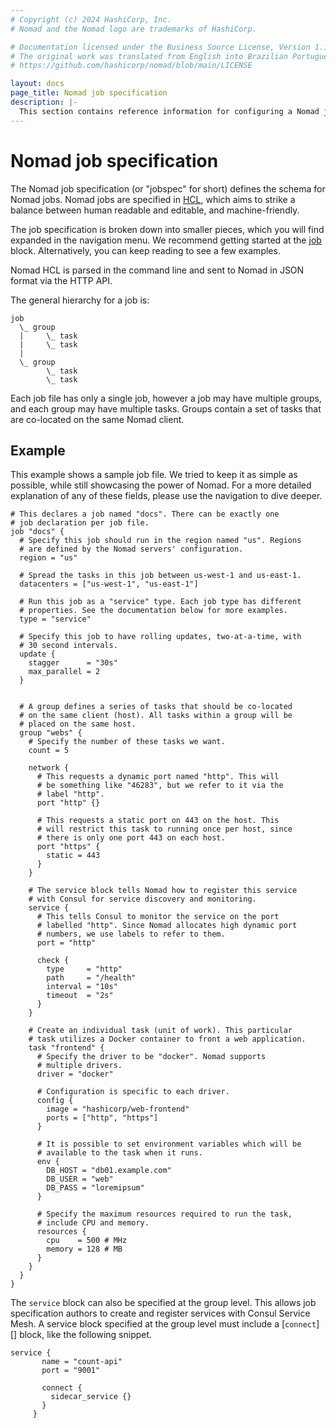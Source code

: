 ```yaml
---
# Copyright (c) 2024 HashiCorp, Inc.
# Nomad and the Nomad logo are trademarks of HashiCorp.

# Documentation licensed under the Business Source License, Version 1.1.
# The original work was translated from English into Brazilian Portuguese.
# https://github.com/hashicorp/nomad/blob/main/LICENSE

layout: docs
page_title: Nomad job specification
description: |-
  This section contains reference information for configuring a Nomad job with HCL. Learn what a job specification is and its format. Review an example job specification.
---
```


# Nomad job specification

The Nomad job specification (or "jobspec" for short) defines the schema for
Nomad jobs. Nomad jobs are specified in [HCL][], which aims to strike a balance
between human readable and editable, and machine-friendly.

The job specification is broken down into smaller pieces, which you will find
expanded in the navigation menu. We recommend getting started at the [job][]
block. Alternatively, you can keep reading to see a few examples.

Nomad HCL is parsed in the command line and sent to Nomad in JSON format via
the HTTP API.

The general hierarchy for a job is:

```text
job
  \_ group
  |     \_ task
  |     \_ task
  |
  \_ group
        \_ task
        \_ task
```

Each job file has only a single job, however a job may have multiple groups, and
each group may have multiple tasks. Groups contain a set of tasks that are
co-located on the same Nomad client.

## Example

This example shows a sample job file. We tried to keep it as simple as possible,
while still showcasing the power of Nomad. For a more detailed explanation of
any of these fields, please use the navigation to dive deeper.

```hcl
# This declares a job named "docs". There can be exactly one
# job declaration per job file.
job "docs" {
  # Specify this job should run in the region named "us". Regions
  # are defined by the Nomad servers' configuration.
  region = "us"

  # Spread the tasks in this job between us-west-1 and us-east-1.
  datacenters = ["us-west-1", "us-east-1"]

  # Run this job as a "service" type. Each job type has different
  # properties. See the documentation below for more examples.
  type = "service"

  # Specify this job to have rolling updates, two-at-a-time, with
  # 30 second intervals.
  update {
    stagger      = "30s"
    max_parallel = 2
  }


  # A group defines a series of tasks that should be co-located
  # on the same client (host). All tasks within a group will be
  # placed on the same host.
  group "webs" {
    # Specify the number of these tasks we want.
    count = 5

    network {
      # This requests a dynamic port named "http". This will
      # be something like "46283", but we refer to it via the
      # label "http".
      port "http" {}

      # This requests a static port on 443 on the host. This
      # will restrict this task to running once per host, since
      # there is only one port 443 on each host.
      port "https" {
        static = 443
      }
    }

    # The service block tells Nomad how to register this service
    # with Consul for service discovery and monitoring.
    service {
      # This tells Consul to monitor the service on the port
      # labelled "http". Since Nomad allocates high dynamic port
      # numbers, we use labels to refer to them.
      port = "http"

      check {
        type     = "http"
        path     = "/health"
        interval = "10s"
        timeout  = "2s"
      }
    }

    # Create an individual task (unit of work). This particular
    # task utilizes a Docker container to front a web application.
    task "frontend" {
      # Specify the driver to be "docker". Nomad supports
      # multiple drivers.
      driver = "docker"

      # Configuration is specific to each driver.
      config {
        image = "hashicorp/web-frontend"
        ports = ["http", "https"]
      }

      # It is possible to set environment variables which will be
      # available to the task when it runs.
      env {
        DB_HOST = "db01.example.com"
        DB_USER = "web"
        DB_PASS = "loremipsum"
      }

      # Specify the maximum resources required to run the task,
      # include CPU and memory.
      resources {
        cpu    = 500 # MHz
        memory = 128 # MB
      }
    }
  }
}
```

The `service` block can also be specified at the group level. This allows job specification authors
to create and register services with Consul Service Mesh. A service block specified at the group
level must include a [`connect`][] block, like the following snippet.

```hcl
service {
       name = "count-api"
       port = "9001"

       connect {
         sidecar_service {}
       }
     }
```

[hcl]: https://github.com/hashicorp/hcl 'HashiCorp Configuration Language'
[job]: /nomad/docs/job-specification/job 'Nomad job Job Specification'
[connect]: /nomad/docs/job-specification/connect 'Connect Block Specification'
